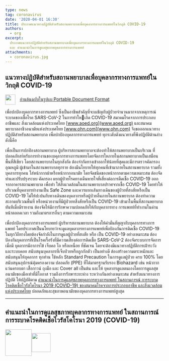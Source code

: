 ```yaml
---
type: news
tag: coronavirus
date: '2020-04-01 16:30'
title: ประกาศแนวทางปฏิบัติสําหรับสถานพยาบาลเพื่อบุคลากรทางการแพทย์ในวิกฤติ COVID-19
authors:
  - org
excerpt: 
  ประกาศแนวทางปฏิบัติสําหรับสถานพยาบาลเพื่อบุคลากรทางการแพทย์ในวิกฤติ COVID-19
  และ คำแนะนำในการดูแลสุขภาพบุคลากรทางการแพทย์
attachments:
  - coronavirus.jpg
---
```




## แนวทางปฏิบัติสําหรับสถานพยาบาลเพื่อบุคลากรทางการแพทย์ในวิกฤติ COVID-19

<a href="/covid/ประกาศ COVID สมาคม.pdf"><img src={pdf_icon} width="32" style="vertical-align:middle;margin-right:1em;" />อ่านต้นฉบับในรูปแบ Portable Document Format</a>

เพื่อปกป้องบุคลากรทางการแพทย์ ซึ่งเป็นอาชีพสําคัญที่จะเผชิญกับผู้ป่วยจํานวนมากจากเหตุการณ์ ระบาดของเชื้อโรค SARS-CoV-2 ในการทําใหเกิด COVID-19 สมาคมโรคจากการประกอบอาชีพและ สิ่งแวดล้อมแห่งประเทศไทย [www.aoed.org](www.aoed.org) และสมาคมพยาบาลอาชีวอนามัยแห่งประเทศไทย [www.ohn.com](www.ohn.com) จึงขอออกแนวทางปฏิบัติสําหรับสถานพยาบาล เพื่อปกป้องบุคลากรทางการแพทย์ ทุกระดับดังแนวทางที่พึงปฏิบัติด้านล่างดังนี้คือ

เพื่อเป็นการปกป้องสถานพยาบาล ผู้บริหารสถานพยาบาลจะต้องทําให้สถานพยาบาลเป็นบริเวณ ที่ปลอดภัยสาํหรับการทํางานของบคุลากรทางการแพทยโดยจัดการใหภายในสถานพยาบาลเป็นเสมือนพื้นที่สีเขียว โดยสถานพยาบาลในทุกสังกัด ต้องจํากัดทางเข้าออกให้น้อยที่สุดและมีการตรวจคัดกรองอุณหภูมิ ผู้เข้ามาในสถานพยาบาลทุกราย ต้องมีนโยบายให้ทุกคนที่เข้ามาภายในสถานพยาบาล รวมทั้งบุคลากรทุกคน ใส่หน้ากากผ้าหรือหน้ากากอนามัย โดยจัดชนิดของหน้ากากตามความเหมาะสม ต้องจัดทําและปรับปรุงระบบ คัดกรอง แยกผู้ป่วยโรคทางเดืนหายใจที่เสี่ยงต่อการตืดเชื้อ COVID-19 ออกจากอาคารสถานพยาบาล เพื่อทํา ให้สิ่งแวดล้อมในสถานพยาบาลปราศจากเชื้อ COVID-19 โดยทําให้บริเวณที่บุคลากรทํางานเป็น Safe Zone และควรแยกเส้นทางเดินของผู้ป่วยที่สงสัยหรือเป็น COVID-19 ไม่ให้ปะปนกับทางเดินของบุคลากรหรือผู้ป่วยอื่นภายในสถานพยาบาล ต้องทําความสะอาดบริเวณพื้นที่ หรือหน่วยงานที่มีผู้ป่วยทสี่งสัยหรือเป็น COVID-19 เข้ามาในพื้นที่สถานพยาบาลทันทีเมื่อมีรายงาน ต้องจัดให้มีการรักษาความปลอดภัยให้กับบุคลากรทาง การแพทย์ที่ทํางานในด่านหน้าตลอดเวลา รวมถึงมาตรการอื่นๆ ตามความเหมาะสม 

เพื่อปกป้องบุคลากรทางการแพทย์ ผู้บริหารสถานพยาบาล ต้องให้คํามั่นสัญญากับบุคลากรทางการแพทย์ โดยประกาศเป็นนโยบายว่าจะดูแลบุคลากรทางการแพทย์เพื่อป้องกันการติดเชื้อ COVID-19 ในทุกวิถีทางโดยต้องจัดกําลังในการดูแลผู้ป่วยที่สงสัย หรือ เป็น COVID-19 อย่างเหมาะสม   ต้องป้องกันบุคลากรที่เป็นโรคเรื้อรังที่มีความเสี่ยงต่อการติดเชื้อ SARS-CoV-2 ต้องจัดระบบการจัดการเมื่อมี บุคลากรมีอาการไข้ เจ็บคอ ไอ หรือเหนื่อย ที่ชัดเจน โดยจะต้องมีแนวทางปฏิบัติการเฝ้าระวัง และระบบคอย สนับสนุนบุคลากรที่เจ็บป่วยหรือถูกกักตัว เป็นอย่างดี ต้องสร้างความตระหนักและสนับสนุนให้บุคลากร   ทุกท่าน ใช้หลัก Standard Precaution ในการดูแลผู้ป่วย ครบ 100% โดยสนับสนุนอุปกรณ์คุ้มครองความ ปลอดภัย (PPE) ที่ได้มาตรฐานรับรอง Biohazard เช่น หน้ากาก แว่นครอบตา เสื้อกาวน์ ถุงมือ และ Cover all เป็นต้น และให้ บุคลากรดูแลตนเองโดยการดูแลสุขอนามัยของมือเท่าที่มีโอกาส รวมถึงการรักษาระยะห่าง ระหว่างกันอย่างเหมาะสม  สําหรับแนวทางการปฏิบัติ ให้ปฏิบัติตาม <a href="#คําแนะนําในการดูแลสุขภาพบุคลากรทางการแพทย์-ในสถานการณ์-การระบาดโรคติดเชื้อไวรัสโคโรนา-2019-covid-19">คําแนะนําในการดูแลสุขภาพบุคลากรทางการแพทย์ ในสถานการณ์ การระบาดโรคติดเชื้อไวรัสโคโรนา 2019 (COVID-19) ของสมาคมโรคจากการประกอบอาชีพ และสิ่งแวดล้อมแห่งประเทศไทย</a> ปลอดภัยและสุขภาพอนามัยของบุคลากรทางการแพทย์สูงสุด 

---

## คําแนะนําในการดูแลสุขภาพบุคลากรทางการแพทย์ ในสถานการณ์ การระบาดโรคติดเชื้อไวรัสโคโรนา 2019 (COVID-19)
<div style="display:flex;align-items: center;">
<a href="/covid/คำแนะนำในการประเมินความเสี่ยงและดูแลสุขภาพบุคลากรทางการแพทย์.docx"><img src={docx_icon} width="84" /></a>
<a href="/covid/คำแนะนำในการประเมินความเสี่ยงและดูแลสุขภาพบุคลากรทางการแพทย์.pdf"><img src={pdf_icon} width="60" /></a>
</div>

